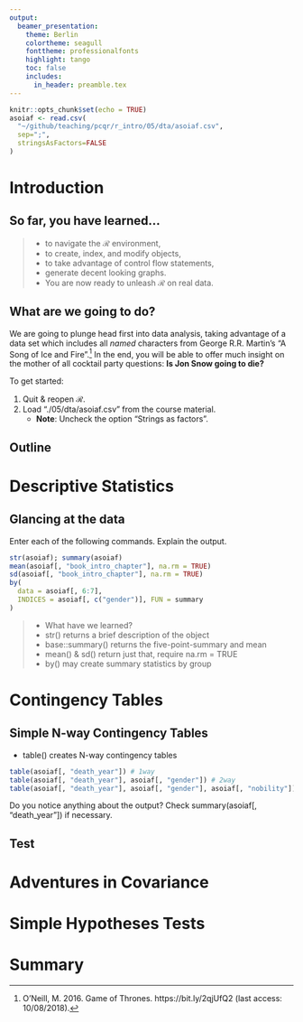 ```yaml
---
output:
  beamer_presentation:
    theme: Berlin
    colortheme: seagull
    fonttheme: professionalfonts
    highlight: tango
    toc: false
    includes:
      in_header: preamble.tex
---
```


```r
knitr::opts_chunk$set(echo = TRUE)
asoiaf <- read.csv(
  "~/github/teaching/pcqr/r_intro/05/dta/asoiaf.csv",
  sep=";",
  stringsAsFactors=FALSE
)
```

\maketitle

# Introduction

## So far, you have learned...

>- to navigate the $\mathcal{R}$ environment,
>- to create, index, and modify objects,
>- to take advantage of control flow statements,
>- generate decent looking graphs.
>- You are now ready to unleash $\mathcal{R}$ on real data.

## What are we going to do?

We are going to plunge head first into data analysis, taking
advantage of a data set which includes all *named*
characters from George R.R. Martin's "A Song of Ice and
Fire".[^1] In the end, you will be able to offer much insight on
the mother of all cocktail party questions: **Is Jon Snow going to die?**

To get started:

1. Quit & reopen $\mathcal{R}$.
2. Load "./05/dta/asoiaf.csv" from the course material.
    - **Note**: Uncheck the option "Strings as factors".

[^1]: O'Neill, M. 2016. Game of Thrones. https://bit.ly/2qjUfQ2 (last access: 10/08/2018).

## Outline
\tableofcontents

# Descriptive Statistics

## Glancing at the data
Enter each of the following commands. Explain the output.
```r
str(asoiaf); summary(asoiaf)
mean(asoiaf[, "book_intro_chapter"], na.rm = TRUE)
sd(asoiaf[, "book_intro_chapter"], na.rm = TRUE)
by(
  data = asoiaf[, 6:7],
  INDICES = asoiaf[, c("gender")], FUN = summary
)
```

>- What have we learned?
>- str() returns a brief description of the object
>- base::summary() returns the five-point-summary and mean
>- mean() & sd() return just that, require na.rm = TRUE
>- by() may create summary statistics by group

# Contingency Tables

## Simple N-way Contingency Tables

- table() creates N-way contingency tables
```r
table(asoiaf[, "death_year"]) # 1way
table(asoiaf[, "death_year"], asoiaf[, "gender"]) # 2way
table(asoiaf[, "death_year"], asoiaf[, "gender"], asoiaf[, "nobility"]) # 3way
```

Do you notice anything about the output?
Check summary(asoiaf[, "death_year"]) if necessary.

## Test

# Adventures in Covariance

# Simple Hypotheses Tests

# Summary
